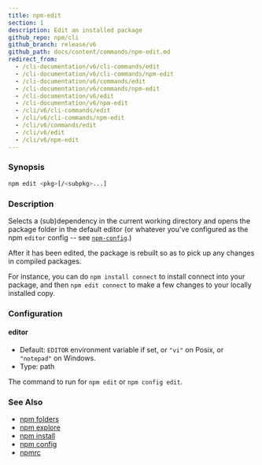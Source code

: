 ```yaml
---
title: npm-edit
section: 1
description: Edit an installed package
github_repo: npm/cli
github_branch: release/v6
github_path: docs/content/commands/npm-edit.md
redirect_from:
  - /cli-documentation/v6/cli-commands/edit
  - /cli-documentation/v6/cli-commands/npm-edit
  - /cli-documentation/v6/commands/edit
  - /cli-documentation/v6/commands/npm-edit
  - /cli-documentation/v6/edit
  - /cli-documentation/v6/npm-edit
  - /cli/v6/cli-commands/edit
  - /cli/v6/cli-commands/npm-edit
  - /cli/v6/commands/edit
  - /cli/v6/edit
  - /cli/v6/npm-edit
---
```


### Synopsis

```bash
npm edit <pkg>[/<subpkg>...]
```

### Description

Selects a (sub)dependency in the current working directory and opens the package folder in the default editor (or whatever you've configured as the npm `editor` config -- see [`npm-config`](commands/npm-config).)

After it has been edited, the package is rebuilt so as to pick up any changes in compiled packages.

For instance, you can do `npm install connect` to install connect into your package, and then `npm edit connect` to make a few changes to your locally installed copy.

### Configuration

#### editor

- Default: `EDITOR` environment variable if set, or `"vi"` on Posix, or `"notepad"` on Windows.
- Type: path

The command to run for `npm edit` or `npm config edit`.

### See Also

- [npm folders](/cli/v6/configuring-npm/folders)
- [npm explore](/cli/v6/commands/npm-explore)
- [npm install](/cli/v6/commands/npm-install)
- [npm config](/cli/v6/commands/npm-config)
- [npmrc](/cli/v6/configuring-npm/npmrc)

